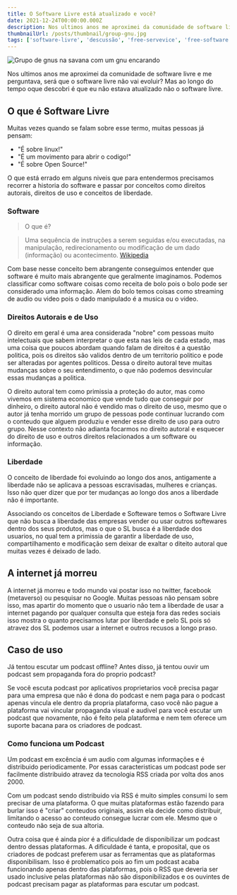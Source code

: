 ```yaml
---
title: O Software Livre está atualizado e você?
date: 2021-12-24T00:00:00.000Z
description: Nos ultimos anos me aproximei da comunidade de software livre e me perguntava, será que o software livre não vai evoluir?
thumbnailUrl: /posts/thumbnail/group-gnu.jpg
tags: ['software-livre', 'descussão', 'free-servevice', 'free-software', 'pt-br''']
---
```


![Grupo de gnus na savana com um gnu encarando](/posts/thumbnail/group-gnu.jpg)

Nos ultimos anos me aproximei da comunidade de software livre e me perguntava, será que o software livre não vai evoluir? Mas ao longo do tempo oque descobri é que eu não estava atualizado não o software livre.

## O que é Software Livre

Muitas vezes quando se falam sobre esse termo, muitas pessoas já pensam:

- "É sobre linux!"
- "É um movimento para abrir o codigo!"
- "É sobre Open Source!"


O que está errado em alguns niveis que para entendermos precisamos recorrer a historia do software e passar por conceitos como direitos autorais, direitos de uso e conceitos de liberdade.

### Software

> O que é?

> Uma sequência de instruções a serem seguidas e/ou executadas, na manipulação, redirecionamento ou modificação de um dado (informação) ou acontecimento. [Wikipedia](https://pt.m.wikipedia.org/wiki/Software)

Com base nesse conceito bem abrangente conseguimos entender que software é muito mais abrangente que geralmente imaginamos. Podemos classificar como software coisas como receita de bolo pois o bolo pode ser considerado uma informação. Alem do bolo temos coisas como streaming de audio ou video pois o dado manipulado é a musica ou o video.

### Direitos Autorais e de Uso

O direito em geral é uma area considerada "nobre" com pessoas muito intelectuais que sabem interpretar o que esta nas leis de cada estado, mas uma coisa que poucos abordam quando falam de direitos é a questão politica, pois os direitos são validos dentro de um territorio politico e pode ser alteradas por agentes politicos. Dessa o direito autoral teve muitas mudanças sobre o seu entendimento, o que não podemos desvincular essas mudanças a politica.

O direito autoral tem como primissia a proteção do autor, mas como vivemos em sistema economico que vende tudo que conseguir por dinheiro, o direito autoral não é vendido mas o direito de uso, mesmo que o autor já tenha morrido um grupo de pessoas pode continuar lucrando com o conteudo que alguem produziu e vender esse direito de uso para outro grupo. Nesse contexto não adianta focarmos no direito autoral e esquecer do direito de uso e outros direitos relacionados a um software ou informação.


### Liberdade

O conceito de liberdade foi evoluindo ao longo dos anos, antigamente a liberdade não se aplicava a pessoas escravisadas, mulheres e crianças. Isso não quer dizer que por ter mudanças ao longo dos anos a liberdade não é importante.

Associando os conceitos de Liberdade e Softeware temos o Software Livre que não busca a liberdade das empresas vender ou usar outros softewares dentro dos seus produtos, mas o que o SL busca é a liberdade dos usuarios, no qual tem a primissia de garantir a liberdade de uso, compartilhamento e modificação sem deixar de exaltar o diteito autoral que muitas vezes é deixado de lado.

## A internet já morreu

A internet já morreu e todo mundo vai postar isso no twitter, facebook (metaverso) ou pesquisar no Google. Muitas pessoas não pensam sobre isso, mas apartir do momento que o usuario não tem a liberdade de usar a internet pagando por qualquer consulta que esteja fora das redes sociais isso mostra o quanto precisamos lutar por liberdade e pelo SL pois só atravez dos SL podemos usar a internet e outros recusos a longo praso.

## Caso de uso

Já tentou escutar um podcast offline? Antes disso, já tentou ouvir um podcast sem propaganda fora do proprio podcast?

Se você escuta podcast por aplicativos proprietarios você precisa pagar para uma empresa que não é dona do podcast e nem paga para o podcast apenas vincula ele dentro da propria plataforma, caso você não pague a plataforma vai vincular propaganda visual e audivel para você escutar um podcast que novamente, não é feito pela plataforma e nem tem oferece um suporte bacana para os criadores de podcast.

### Como funciona um Podcast

Um podcast em excência é um audio com algumas informações e é distribuido periodicamente. Por essas caracteristicas um podcast pode ser facilmente distribuido atravez da tecnologia RSS criada por volta dos anos 2000.

Com um podcast sendo distribuido via RSS é muito simples consumi lo sem precisar de uma plataforma. O que muitas plataformas estão fazendo para burlar isso é "criar" conteudos originais, assim ela decide como distribuir, limitando o acesso ao conteudo consegue lucrar com ele. Mesmo que o conteudo não seja de sua altoria.

Outra coisa que é ainda pior é a dificuldade de disponibilizar um podcast dentro dessas plataformas. A dificuldade é tanta, e proposital, que os criadores de podcast preferem usar as ferramentas que as plataformas disponibilisam. Isso é problematico pois ao fim um podcast acaba funcionando apenas dentro das plataformas, pois o RSS que deveria ser usado inclusive pelas plataformas não são disponibilizados e os ouvintes de podcast precisam pagar as plataformas para escutar um podcast.
